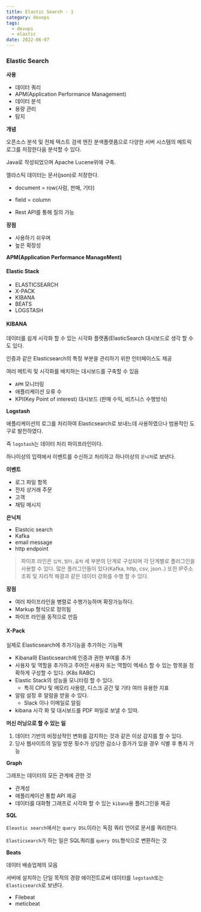 ```yaml
---
title: Elastic Search - 1
category: devops
tags:
  - devops
  - elastic
date: 2022-06-07
---
```


### Elastic Search

**사용**

- 데이터 쿼리
- APM(Application Performance Management)
- 데이터 분석
- 용량 관리
- 탐지

**개념**

오픈소스 분석 및 전체 텍스트 검색 엔진 분색플랫픔으로 다양한 서버 시스템의 메트릭 로그를 저장한다음 분석할 수 있다.

Java로 작성되었으며 Apache Lucene위에 구축.

엘라스틱 데이터는 문서(json)로 저장한다.

- document = row(사람, 판매, 기타)
- field = column

- Rest API를 통해 질의 가능

**장점**

- 사용하기 쉬우며
- 높은 확장성

**APM(Application Performance ManageMent)**

#### Elastic Stack

- ELASTICSEARCH
- X-PACK
- KIBANA
- BEATS
- LOGSTASH

#### **KIBANA**

데이터를 쉽게 시각화 할 수 있는 시각화 플랫폼(ElasticSearch 대시보드로 생각 할 수도 있다.

인증과 같은 Elasticsearch의 특정 부분을 관리하기 위한 인터페이스도 제공

여러 메트릭 및 시각화를 배치하는 대시보드를 구축할 수 있음

- `APM` 모니터링
- 애플리케이션 오류 수
- KPI(Key Point of interest) 대시보드 (판매 수익, 비즈니스 수행방식)

**Logstash**

애플리케이션의 로그를 처리하여 Elasticsearch로 보내느데 사용하였으나 범용적인 도구로 발전하였다.

즉 `logstash`는 데이터 처리 파이프라인이다.

하나이상의 입력에서 이벤트를 수신하고 처리하고 하나이상의 `은닉처`로 보낸다.

**이벤트**

- 로그 파일 항목
- 전자 상거래 주문
- 고객
- 채팅 메시지

**은닉처**

- Elastcic search
- Kafka
- email message
- http endpoint

> 파이프 라인은 `입력,필터,출력` 세 부분의 단계로 구성되며 각 단계별로 플러그인을 사용할 수 있다. 많은 플러그인들이 있다(Kafka, http, csv, json..) 또한 IP주소 조회 및 지리적 해결과 같은 데이터 강화를 수행 할 수 있다.

**장점**

- 여러 파이프라인을 병렬로 수행가능하며 확장가능하다.
- Markup 형식으로 정의됨
- 파이프 라인을 동적으로 만듬

#### **X-Pack**

실제로 Elasticsearch에 추가기능을 추가하는 기능팩

- Kibana와 Elasticsearch에 인증과 권한 부여를 추가
- 사용자 및 역할을 추가하고 주어진 사용자 또는 역할이 엑세스 할 수 있는 항목을 정확하게 구성할 수 있다. (K8s RABC)
- Elastic Stack의 성능을 모니터링 할 수 있다.
  - 특히 CPU 및 메모리 사용량, 디스크 공간 및 기타 여러 유용한 지표
- 알람 설정 후 알람을 받을 수 있다.
  - Slack 이나 이메일로 알림
- kibana 시각 화 및 대시보드를 PDF 파일로 보낼 수 있따.

**머신 러닝으로 할 수 있는 일**

1. 데이터 기반의 비정상적인 변화를 감지하는 것과 같은 이상 감지를 할 수 있다.
2. 당사 웹사이트의 일일 방문 횟수가 상담한 감소나 증가가 있을 경우 식별 후 통지 가능

**Graph**

그래프는 데이터의 모든 관계에 관한 것

- 관계성
- 애플리케이션 통합 API 제공
- 데이터를 대화형 그래프로 시각화 할 수 있는 `kibana`용 플러그인을 제공

**SQL**

`Eleastic search`에서는 `query DSL`이라는 독점 쿼리 언어로 문서를 쿼리한다.

`Elasticsearch`가 하는 일은 SQL쿼리를 `query DSL`형식으로 변환하는 것

**Beats**

데이터 배송업체의 모음

서버에 설치하는 단일 목적의 경량 에이전트로써 데이터를 `logstash`또는 `Elasticsearch`로 보낸다.

- Filebeat
- meticbeat
